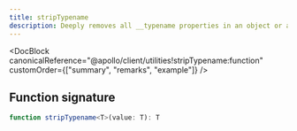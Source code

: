 ```yaml
---
title: stripTypename
description: Deeply removes all __typename properties in an object or array
---
```


<DocBlock
  canonicalReference="@apollo/client/utilities!stripTypename:function"
  customOrder={["summary", "remarks", "example"]}
/>

## Function signature

```ts
function stripTypename<T>(value: T): T
```